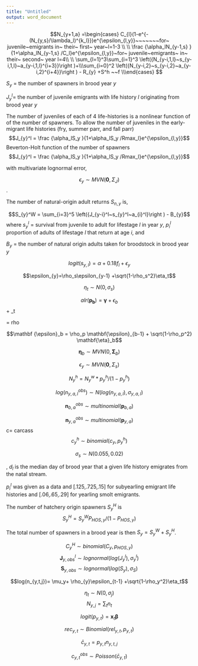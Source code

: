 ```yaml
---
title: "Untitled"
output: word_document
---
```






$$N_{y+1,a} =\begin{cases} C_{l}(1-e^{-(N_{y,s}/\lambda_l)^{k_l}})e^{\epsilon_{l,y}}~~~~~~~for~  juvenile~emigrants in~ their~ first~ year~l=1-3 \\ 
 \\
 \frac {\alpha_lN_{y-1,s} }{1+\alpha_lN_{y-1,s} /C_l}e^{\epsilon_{l,y}}~for~  juvenile~emigrants~ in~ their~ second~ year l=4\\
 \\
 \sum_{l=1}^3\sum_{i=1}^3 \left({N_{y-i,1,l}~s_{y-i,1,l}~a_{y-i,1,l}^{i+3}}\right )+\\\sum_{i=0}^2 \left({N_{y-i,2}~s_{y-i,2}~a_{y-i,2}^{i+4}}\right ) - R_{y} +S^h ~~f  \\\end{cases} $$




$S_{y}$ = the number of  spawners in brood year $y$

$J_{y}^l$= the number of juvenile emigrants with life history $l$ originating from brood year $y$


The number of juveniles of each of 4 life-histories is a nonlinear function of of the number of spawners.
To allow the number of juveniles in the early-migrant life histories (fry, summer parr, and fall parr) 
$$J_{y}^l = \frac {\alpha_lS_y }{1+\alpha_lS_y /Rmax_l}e^{\epsilon_{l,y}}$$  Beverton-Holt function of the number of spawners
$$J_{y}^l = \frac {\alpha_lS_y }{1+\alpha_lS_y /Rmax_l}e^{\epsilon_{l,y}}$$

with multivariate lognormal error,

$$\epsilon_y \sim MVN(\boldsymbol0,\Sigma_J)$$
.


The number of natural-origin adult returns $S_{n,y}$ is, 

$$S_{y}^W = \sum_{i=3}^5 \left({J_{y-i}^l~s_{y}^l~a_{i}^l}\right ) - B_{y}$$
where
$s_{y}^l$ = survival from juvenile to adult for lifestage $l$ in year $y$, 
$p_{i}^l$ proportion of adults of lifestage $l$ that return at age $i$,
and 

$B_{y}$ = the number of natural origin adults taken for broodstock in brood year $y$


$$logit(s_{y,l})= \alpha +0.18 f_l+ \epsilon_{y}$$


$$\epsilon_{y}=\rho_s\epsilon_{y-1} +\sqrt{1-\rho_s^2}\eta_t$$

$$\eta_t\sim N\left(0,\sigma_s  \right) $$

$$alr(\mathbf {p_b} ) = \mathbf {\gamma} +\epsilon_b $$
+ \sqrt{1-\rho^2} \eta_t
 
 =  rho 
 
$$\mathbf {\epsilon}_b = \rho_p \mathbf{\epsilon}_{b-1} + \sqrt{1-\rho_p^2} \mathbf{\eta}_b$$

$$\mathbf{\eta}_b\sim MVN \left(0,\mathbf{\Sigma}_b  \right)  $$


$$\epsilon_y \sim MVN(\boldsymbol 0,\Sigma_s)$$


$$N^h_y=N^w_y*p^{h}_y/(1-p^{h}_y) $$

$$log(n^{obs}_{y,a,l}) \sim N(log(n_{y,a,l}),\sigma_{y,a,l}) $$


$$\mathbf{n}_{b,a}^{obs} \sim multinomial(\mathbf p_{b,a})  $$

$$\mathbf{n}_{y,a}^{obs} \sim multinomial(\mathbf p_{y,a})  $$
c= carcass
$$c_y^h \sim binomial(c_y,p^h_y)  $$

$$\sigma_s \sim N(0.055,0.02)$$


, $d_l$ is the median day of brood year that a given life history emigrates from the natal stream.


$p_{i}^l$ was given as a data and [.125,.725,.15] for subyearling emigrant life histories and [.06,.65,.29] for yearling smolt emigrants.



The number of hatchery origin spawners $S_{y}^H$ is
$$S_{y}^H = S_y^WP_{HOS,y}/(1-P_{HOS,y})$$ 


The total number of spawners in a brood year is then $S_y=S_{y}^W+S_{y}^H$.


$$C_y^H \sim binomial(C_y,p_{HOS,y})$$
$$\boldsymbol J_{y,obs}^l\sim lognormal(log(J_y^l),\sigma_y^l)$$ 
$$\boldsymbol S_{y,obs}\sim lognormal(log(S_y),\sigma_S)$$ 






$$log(n_{y,t,j})= \mu_y+ \rho_{y}\epsilon_{t-1} +\sqrt{1-\rho_y^2}\eta_t$$


$$\eta_t\sim N\left(0,\sigma_j  \right) $$
$$N_{y,j}=\sum_{t}n_t$$

$$logit(p_{y,t}) =  \mathbf x_t \boldsymbol \beta $$

$$rec_{y,t} \sim Binomial(rel_{y,t},p_{y,t})$$



$$\bar c_{y,t} = p_{y,t}n_{y,t,j} $$



$$c^{obs}_{y,t}\sim Poisson(\bar c_{y,t}) $$